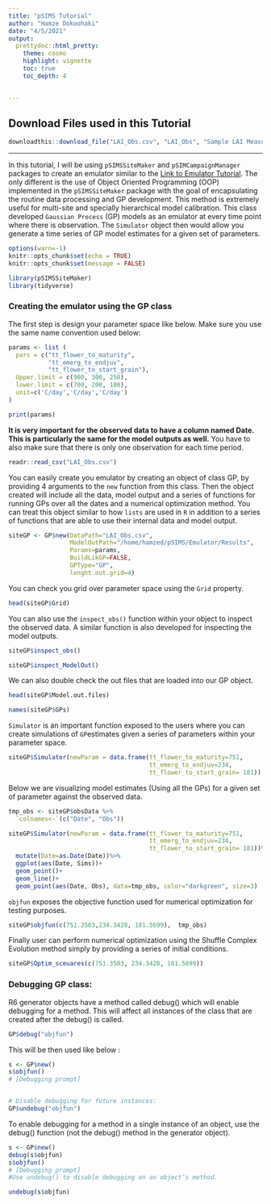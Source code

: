 ```yaml
---
title: "pSIMS Tutorial"
author: "Hamze Dokoohaki"
date: "4/5/2021"
output:
  prettydoc::html_pretty:
    theme: cosmo
    highlight: vignette
    toc: true
    toc_depth: 4
    

---
```



## Download Files used in this Tutorial

```r
downloadthis::download_file("LAI_Obs.csv", "LAI_Obs", "Sample LAI Measurments", button_type = "primary")
```

***

In this tutorial, I will be using `pSIMSSiteMaker` and `pSIMCampaignManager` packages to create an emulator similar to the  [Link to Emulator Tutorial](http://192.17.59.89:3838/pSIMSEmulator/). The only different is the use of Object Oriented Programming (OOP) implemented in the `pSIMSSiteMaker` package with the goal of encapsulating the routine data processing and GP development. This method is extremely useful for multi-site and specially hierarchical model calibration. This class developed `Gaussian Process` (GP) models as an emulator at every time point where there is observation. The `Simulator` object then would allow you generate a time series of GP model estimates for a given set of parameters. 

```r
options(warn=-1)
knitr::opts_chunk$set(echo = TRUE)
knitr::opts_chunk$set(message = FALSE)
```



```r
library(pSIMSSiteMaker)
library(tidyverse)
```

### Creating the emulator using the GP class

The first step is design your parameter space like below. Make sure you use the same name convention used below:

```r
params <- list (
  pars = c("tt_flower_to_maturity",
           "tt_emerg_to_endjuv",
           "tt_flower_to_start_grain"),
  Upper.limit = c(900, 300, 250),
  lower.limit = c(700, 200, 100),
  unit=c('C/day','C/day','C/day')
)

print(params)
```


**It is very important for the observed data to have a column named Date. This is particularly the same for the model outputs as well.** You have to also make sure that there is only one observation for each time period.

```r
readr::read_csv("LAI_Obs.csv")
```

You can easily create you emulator by creating an object of class GP, by providing 4 arguments to the `new` function from this class. Then the object created will include all the data, model output and a series of functions for running GPs over all the dates and a numerical optimization method. You can treat this object similar to how `lists` are used in `R` in addition to a series of functions that are able to use their internal data and model output.

```r

siteGP <- GP$new(DataPath="LAI_Obs.csv",
                 ModelOutPath="/home/hamzed/pSIMS/Emulator/Results",
                 Params=params,
                 BuildLikGP=FALSE,
                 GPType="GP",
                 lenght.out.grid=4)

```

You can check you grid over parameter space using the `Grid` property.

```r

head(siteGP$Grid)

```

You can also use the `inspect_obs()` function within your object to inspect the observed data. A similar function is also developed for inspecting the model outputs.

```r
siteGP$inspect_obs()


```


```r
siteGP$inspect_ModelOut()


```

We can also double check the out files that are loaded into our GP object.

```r
head(siteGP$Model.out.files)

```

```r
names(siteGP$GPs)

```

`Simulator` is an important function exposed to the users where you can create simulations of `GP`estimates given a series of parameters within your parameter space. 

```r

siteGP$Simulator(newParam = data.frame(tt_flower_to_maturity=751,
                                       tt_emerg_to_endjuv=234,
                                       tt_flower_to_start_grain= 181))
```

Below we are visualizing model estimates (Using all the GPs) for a given set of parameter against the observed data.


```r
tmp_obs <- siteGP$obsData %>%
  `colnames<-`(c("Date", "Obs"))

siteGP$Simulator(newParam = data.frame(tt_flower_to_maturity=751,
                                       tt_emerg_to_endjuv=234,
                                       tt_flower_to_start_grain= 181))%>%
  mutate(Date=as.Date(Date))%>%
  ggplot(aes(Date, Sims))+
  geom_point()+
  geom_line()+
  geom_point(aes(Date, Obs), data=tmp_obs, color="darkgreen", size=3)


```

`objfun` exposes the objective function used for numerical optimization for testing purposes. 

```r
siteGP$objfun(c(751.3503,234.3428, 181.5699),  tmp_obs)
```

Finally user can perform numerical optimization using the Shuffle Complex Evolution method simply by providing a series of initial conditions. 

```r
siteGP$Optim_sceuares(c(751.3503, 234.3428, 181.5699))
```



### Debugging GP class:

R6 generator objects have a method called debug() which will enable debugging for a method. This will affect all instances of the class that are created after the debug() is called.


```r
GP$debug("objfun")
```

This will be then used like below :

```r
s <- GP$new()
s$objfun()
# [Debugging prompt]


# Disable debugging for future instances:
GP$undebug("objfun")
```


To enable debugging for a method in a single instance of an object, use the debug() function (not the debug() method in the generator object).

```r
s <- GP$new()
debug(s$objfun)
s$objfun()
# [Debugging prompt]
#Use undebug() to disable debugging on an object’s method.

undebug(s$objfun)
```


